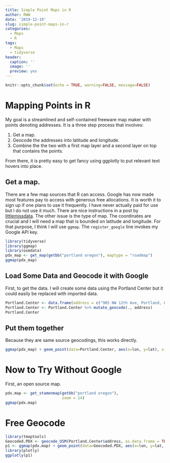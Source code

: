 ```yaml
---
title: Simple Point Maps in R
author: RWW
date: '2019-12-19'
slug: simple-point-maps-in-r
categories:
  - Maps
  - R
tags:
  - Maps
  - tidyverse
header:
  caption: ''
  image: ''
  preview: yes
---
```


```r
knitr::opts_chunk$set(echo = TRUE, warning=FALSE, message=FALSE)
```


# Mapping Points in R

My goal is a streamlined and self-contained freeware map maker with points denoting addresses.  It is a three step process that involves:  

1. Get a map.  
2. Geocode the addresses into latitude and longitude.  
3. Combine the the two with a first map layer and a second layer on top that contains the points.

From there, it is pretty easy to get fancy using ggplotly to put relevant text hovers into place.

## Get a map.

There are a few map sources that R can access.  Google has now made most features pay to access with generous free allocations.  It is worth it to sign up if one plans to use it frequently.  I have never actually paid for use but I do not use it much.  There are nice instructions in a post by [littlemissdata](https://www.littlemissdata.com/blog/maps).  The other issue is the type of map.  The coordinates are crucial and I will need a map that is bounded on latitude and longitude.  For that purpose, I think I will use `ggmap`.  The `register_google` line invokes my Google API key.


```r
library(tidyverse)
library(ggmap)
library(osmdata)
pdx_map <- get_map(getbb("portland oregon"), maptype = "roadmap")
ggmap(pdx_map)
```

## Load Some Data and Geocode it with Google

First, to get the data.  I will create some data using the Portland Center but it could easily be replaced with imported data.

```r
Portland.Center <- data.frame(address = c("905 NW 12th Ave, Portland, OR 97209"), stringsAsFactors = FALSE)
Portland.Center <- Portland.Center %>% mutate_geocode(., address)
Portland.Center
```

## Put them together

Because they are same source geocodings, this works directly.

```r
ggmap(pdx_map) + geom_point(data=Portland.Center, aes(x=lon, y=lat), size=3, color="magenta")
```

# Now to Try Without Google

First, an open source map.

```r
pdx.map <- get_stamenmap(getbb("portland oregon"), 
                         zoom = 14)
ggmap(pdx.map)
```

# Free Geocode

```r
library(tmaptools)
Geocoded.PDX <- geocode_OSM(Portland.Center$address, as.data.frame = TRUE)
p1 <- ggmap(pdx.map) + geom_point(data=Geocoded.PDX, aes(x=lon, y=lat, text=query), size=3, color="magenta")
library(plotly)
ggplotly(p1)
```

